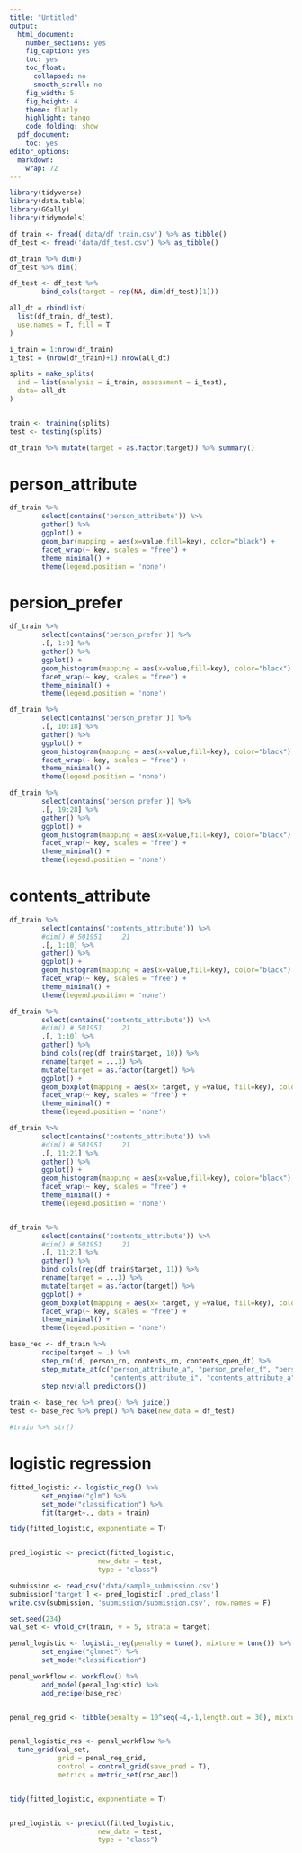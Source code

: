 ```yaml
---
title: "Untitled"
output:
  html_document:
    number_sections: yes
    fig_caption: yes
    toc: yes
    toc_float:
      collapsed: no
      smooth_scroll: no
    fig_width: 5
    fig_height: 4
    theme: flatly
    highlight: tango
    code_folding: show
  pdf_document:
    toc: yes
editor_options:
  markdown:
    wrap: 72
---
```



```r
library(tidyverse)
library(data.table)
library(GGally)
library(tidymodels)

```


```r
df_train <- fread('data/df_train.csv') %>% as_tibble()
df_test <- fread('data/df_test.csv') %>% as_tibble()

df_train %>% dim() 
df_test %>% dim()

df_test <- df_test %>% 
        bind_cols(target = rep(NA, dim(df_test)[1]))

```




```r
all_dt = rbindlist(
  list(df_train, df_test),
  use.names = T, fill = T
)

i_train = 1:nrow(df_train)
i_test = (nrow(df_train)+1):nrow(all_dt)

splits = make_splits(
  ind = list(analysis = i_train, assessment = i_test),
  data= all_dt
)


train <- training(splits)
test <- testing(splits)
```


```r
df_train %>% mutate(target = as.factor(target)) %>% summary()
```



# person_attribute 
```r
df_train %>% 
        select(contains('person_attribute')) %>% 
        gather() %>%
        ggplot() +
        geom_bar(mapping = aes(x=value,fill=key), color="black") +
        facet_wrap(~ key, scales = "free") +
        theme_minimal() +
        theme(legend.position = 'none') 
```

# persion_prefer
```r
df_train %>% 
        select(contains('person_prefer')) %>% 
        .[, 1:9] %>% 
        gather() %>%
        ggplot() +
        geom_histogram(mapping = aes(x=value,fill=key), color="black") +
        facet_wrap(~ key, scales = "free") +
        theme_minimal() +
        theme(legend.position = 'none') 
```


```r
df_train %>% 
        select(contains('person_prefer')) %>% 
        .[, 10:18] %>% 
        gather() %>%
        ggplot() +
        geom_histogram(mapping = aes(x=value,fill=key), color="black") +
        facet_wrap(~ key, scales = "free") +
        theme_minimal() +
        theme(legend.position = 'none') 

```
```r
df_train %>% 
        select(contains('person_prefer')) %>% 
        .[, 19:28] %>% 
        gather() %>%
        ggplot() +
        geom_histogram(mapping = aes(x=value,fill=key), color="black") +
        facet_wrap(~ key, scales = "free") +
        theme_minimal() +
        theme(legend.position = 'none') 
```



# contents_attribute
```r
df_train %>% 
        select(contains('contents_attribute')) %>% 
        #dim() # 501951     21
        .[, 1:10] %>% 
        gather() %>%
        ggplot() +
        geom_histogram(mapping = aes(x=value,fill=key), color="black") +
        facet_wrap(~ key, scales = "free") +
        theme_minimal() +
        theme(legend.position = 'none') 


```

```r
df_train %>% 
        select(contains('contents_attribute')) %>% 
        #dim() # 501951     21
        .[, 1:10] %>% 
        gather() %>% 
        bind_cols(rep(df_train$target, 10)) %>%
        rename(target = ...3) %>%
        mutate(target = as.factor(target)) %>% 
        ggplot() +
        geom_boxplot(mapping = aes(x= target, y =value, fill=key), color="black") +
        facet_wrap(~ key, scales = "free") +
        theme_minimal() +
        theme(legend.position = 'none')
```

```r
df_train %>% 
        select(contains('contents_attribute')) %>% 
        #dim() # 501951     21
        .[, 11:21] %>% 
        gather() %>%
        ggplot() +
        geom_histogram(mapping = aes(x=value,fill=key), color="black") +
        facet_wrap(~ key, scales = "free") +
        theme_minimal() +
        theme(legend.position = 'none') 



```


```r
df_train %>% 
        select(contains('contents_attribute')) %>% 
        #dim() # 501951     21
        .[, 11:21] %>% 
        gather() %>% 
        bind_cols(rep(df_train$target, 11)) %>%
        rename(target = ...3) %>%
        mutate(target = as.factor(target)) %>% 
        ggplot() +
        geom_boxplot(mapping = aes(x= target, y =value, fill=key), color="black") +
        facet_wrap(~ key, scales = "free") +
        theme_minimal() +
        theme(legend.position = 'none')
```




```r
base_rec <- df_train %>% 
        recipe(target ~ .) %>% 
        step_rm(id, person_rn, contents_rn, contents_open_dt) %>% 
        step_mutate_at(c("person_attribute_a", "person_prefer_f", "person_prefer_g", 
                         "contents_attribute_i", "contents_attribute_a", "contents_attribute_j", "contents_attribute_k", "target"), fn = as.factor) %>% 
        step_nzv(all_predictors())
        
train <- base_rec %>% prep() %>% juice()        
test <- base_rec %>% prep() %>% bake(new_data = df_test)   

#train %>% str()
```




# logistic regression 

```r
fitted_logistic <- logistic_reg() %>%
        set_engine("glm") %>%
        set_mode("classification") %>%
        fit(target~., data = train)

tidy(fitted_logistic, exponentiate = T)


pred_logistic <- predict(fitted_logistic,
                      new_data = test,
                      type = "class")
```

```r
submission <- read_csv('data/sample_submission.csv')
submission['target'] <- pred_logistic['.pred_class'] 
write.csv(submission, 'submission/submission.csv', row.names = F)
```




```r
set.seed(234)
val_set <- vfold_cv(train, v = 5, strata = target)

penal_logistic <- logistic_reg(penalty = tune(), mixture = tune()) %>%
        set_engine("glmnet") %>%
        set_mode("classification")

penal_workflow <- workflow() %>% 
        add_model(penal_logistic) %>% 
        add_recipe(base_rec)


penal_reg_grid <- tibble(penalty = 10^seq(-4,-1,length.out = 30), mixture = 10^seq(-4,-1,length.out = 30))


penal_logistic_res <- penal_workflow %>% 
  tune_grid(val_set,
            grid = penal_reg_grid,
            control = control_grid(save_pred = T),
            metrics = metric_set(roc_auc))


tidy(fitted_logistic, exponentiate = T)


pred_logistic <- predict(fitted_logistic,
                      new_data = test,
                      type = "class")
```









